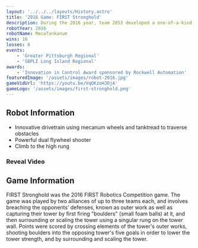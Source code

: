 ---
layout: '../../../layouts/History.astro'
title: '2016 Game: FIRST Stronghold'
description: During the 2016 year, team 2053 developed a one-of-a-kind drivetrain called Macatankanum. This allowed the robot to be manuverable and still traverse the obstacles on the field.
robotYear: 2016
robotName: MecaTankanum
wins: 16
losses: 8
events: 
    - 'Greater Pittsburgh Regional'
    - 'SBPLI Long Island Regional'
awards:
    - 'Innovation in Control Award sponsored by Rockwell Automation'
featuredImage: '/assets/images/robot-2016.jpg'
gameVidUrl: 'https://youtu.be/VqOKzoHJDjA'
gameLogo: '/assets/images/first-stronghold.png'
---

## Robot Information

- Innovative drivetrain using mecanum wheels and tanktread to traverse obstacles
- Powerful dual flywheel shooter
- Climb to the high rung

### Reveal Video

<YouTubeEmbedSection url="https://www.youtube.com/watch?v=0b_HQtkS8H00"/>

## Game Information

FIRST Stronghold was the 2016 FIRST Robotics Competition game. The game was played by two alliances of up to three teams each, and involves breaching the opponents’ defenses, known as outer work as well as capturing their tower by first firing "boulders" (small foam balls) at it, and then surrounding or scaling the tower using a singular rung on the tower wall. Points were scored by crossing elements of the tower's outer works, shooting boulders into the opposing tower's five goals in order to lower the tower strength, and by surrounding and scaling the tower. 
